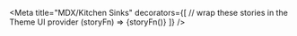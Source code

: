 


<Meta
  title="MDX/Kitchen Sinks"
  decorators={[
    // wrap these stories in the Theme UI provider
    (storyFn) => <ThemeUIRenderer theme={theme}>{storyFn()}</ThemeUIRenderer>
  ]}
/>

<Preview>
  <Story name="Article">
      <MDXArticleKitchensink/>
  </Story>
</Preview>
